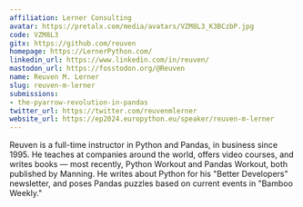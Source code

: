 ```yaml
---
affiliation: Lerner Consulting
avatar: https://pretalx.com/media/avatars/VZM8L3_K3BCzbP.jpg
code: VZM8L3
gitx: https://github.com/reuven
homepage: https://LernerPython.com/
linkedin_url: https://www.linkedin.com/in/reuven/
mastodon_url: https://fosstodon.org/@Reuven
name: Reuven M. Lerner
slug: reuven-m-lerner
submissions:
- the-pyarrow-revolution-in-pandas
twitter_url: https://twitter.com/reuvenmlerner
website_url: https://ep2024.europython.eu/speaker/reuven-m-lerner
---
```


Reuven is a full-time instructor in Python and Pandas, in business since 1995. He teaches at companies around the world, offers video courses, and writes books — most recently, Python Workout and Pandas Workout, both published by Manning. He writes about Python for his "Better Developers" newsletter, and poses Pandas puzzles based on current events in "Bamboo Weekly."

